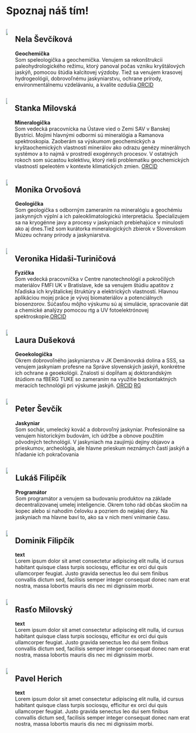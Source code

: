 # Spoznaj náš tím! 

::: {.team-member}
::: columns
::: {.column .image}

![](images/nela.jpg){fig-alt="Portrait of nela"}
:::
::: {.column .content}


## Nela Ševčíková 
**Geochemička** 
      <br>
      Som speleologička a geochemička. Venujem sa rekonštrukcii paleohydrologického režimu, ktorý panoval počas vzniku kryštálových jaskýň, pomocou štúdia kalcitovej výzdoby. Tiež sa venujem krasovej hydrogeológii, dobrovoľnému jaskyniarstvu, ochrane prírody, environmentálnemu           vzdelávaniu, a kvalite ozdušia.[ORCID](https://orcid.org/0000-0001-7083-5191)
      
:::
:::
:::

::: {.team-member}
::: columns
::: {.column .image}

![](images/stanka.jpg){fig-alt="Portrait of Stanka"}
:::
::: {.column .content}


## Stanka Milovská 
**Mineralogička** 
      <br>
      Som vedecká pracovnícka na Ústave vied o Zemi SAV v Banskej Bystrici. Mojimi hlavnými odbormi sú mineralógia a Ramanova spektroskopia. Zaoberám sa výskumom geochemických a kryštaochemických vlastností minerálov ako odrazu genézy minerálnych systémov a to najmä v prostredí exogénnych procesov. V ostatných rokoch som súcastou kolektívu, ktorý rieši problematiku geochemických vlastností speleotém v kontexte klimatických zmien.
[ORCID](https://orcid.org/0000-0002-0260-5033)

:::
:::
:::

::: {.team-member}
::: columns
::: {.column .image}

![](images/monika.jpg){fig-alt="Portrait of monika" }
:::
::: {.column .content}


## Monika Orvošová 
**Geologička** 
      <br>
      Som geologička s odborným zameraním na mineralógiu a geochémiu jaskynných výplní a ich paleoklimatologickú interpretáciu. Špecializujem sa na kryogénne javy a procesy v jaskyniach prebiehajúce v minulosti ako aj dnes.Tiež som kurátorka mineralogických zbierok v Slovenskom Múzeu ochrany prírody a jaskyniarstva.
      
:::
:::
:::

::: {.team-member}
::: columns
::: {.column .image}


![](images/veronika_exp.jpg){fig-alt="Portrait of Veronika" }
:::
::: {.column .content}


## Veronika Hidaši-Turiničová 
**Fyzička** 
      <br>
      Som vedecká pracovníčka v Centre nanotechnológií a pokročilých materiálov FMFI UK v Bratislave, kde sa venujem štúdiu apatitov z hľadiska ich kryštalickej štruktúry a elektrických vlastností. Hlavnou aplikáciou mojej práce je vývoj biomateriálov a potenciálnych biosenzorov. Súčasťou môjho výskumu sú aj simulácie, spracovanie dát a chemické analýzy pomocou rtg a UV fotoelektrónovej spektroskopie.[ORCID](https://orcid.org/0000-0001-8643-1917)

:::
:::
:::

::: {.team-member}
::: columns
::: {.column .image}

![](images/laura.jpg){fig-alt="Portrait of laura" }
:::
::: {.column .content}


## Laura Dušeková 
**Geoekologička** 
      <br>
      Okrem dobrovoľného jaskyniarstva v JK Demänovská dolina a SSS, sa venujem jaskyniam profesne na Správe slovenských jaskýň, konkrétne ich ochrane a geoekológii. Znalosti si dopĺňam aj doktorandským štúdiom na fBERG TUKE so zameraním na využitie bezkontaktných meracích technológii pri výskume jaskýň. 
[ORCID](https://orcid.org/0000-0002-0981-5471)
[RG](https://www.researchgate.net/profile/Laura-Dusekova-2)

      
:::
:::
:::

::: {.team-member}
::: columns
::: {.column .image}

![](images/sevo1.jpg){fig-alt="Portrait of Peter" }
:::
::: {.column .content}


## Peter Ševčík 
**Jaskyniar** 
      <br>
      Som sochár, umelecký kováč a dobrovoľný jaskyniar. Profesionálne sa venujem historickým budovám, ich údržbe a obnove použitím pôvodných technológií. V jaskyniach ma zaujímjú dejiny objavov a prieskumov, archeológia, ale hlavne prieskum neznámych častí jaskýň a hľadanie ich pokračovania

:::
:::
:::

::: {.team-member}
::: columns
::: {.column .image}

![](images/lukas.jpg){fig-alt="Portrait of Lukáš" }
:::
::: {.column .content}


## Lukáš Filipčík 
**Programátor** 
      <br>
      Som programátor a venujem sa budovaniu produktov na základe decentralizovanej umelej inteligencie. Okrem toho rád občas skočím na kopec alebo si nahodím čelovku a pozriem do nejakej diery. Na jaskyniach ma hlavne baví to, ako sa v nich mení vnímanie času.

:::
:::
:::

::: {.team-member}
::: columns
::: {.column .image}

![](images/dominik.jpg){fig-alt="Portrait of Dominik" }
:::
::: {.column .content}

## Dominik Filipčík 
**text** 
      <br>
      Lorem ipsum dolor sit amet consectetur adipiscing elit nulla, id cursus habitant quisque class turpis sociosqu, efficitur ex orci dui quis ullamcorper feugiat. Justo gravida senectus leo dui sem finibus convallis dictum sed, facilisis semper integer consequat donec nam erat nostra, massa lobortis mauris dis nec mi dignissim morbi. 
:::
:::
:::

::: {.team-member}
::: columns
::: {.column .image}

![](images/rasto.jpg){fig-alt="Portrait of Rasťo"}
:::
::: {.column .content}

## Rasťo Milovský 
**text** 
      <br>
      Lorem ipsum dolor sit amet consectetur adipiscing elit nulla, id cursus habitant quisque class turpis sociosqu, efficitur ex orci dui quis ullamcorper feugiat. Justo gravida senectus leo dui sem finibus convallis dictum sed, facilisis semper integer consequat donec nam erat nostra, massa lobortis mauris dis nec mi dignissim morbi. 
:::
:::
:::

::: {.team-member}
::: columns
::: {.column .image}

![](images/pavel.jpg){fig-alt="Portrait of Pavel"}
:::
::: {.column .content}

## Pavel Herich 
**text** 
      <br>
      Lorem ipsum dolor sit amet consectetur adipiscing elit nulla, id cursus habitant quisque class turpis sociosqu, efficitur ex orci dui quis ullamcorper feugiat. Justo gravida senectus leo dui sem finibus convallis dictum sed, facilisis semper integer consequat donec nam erat nostra, massa lobortis mauris dis nec mi dignissim morbi. 
:::
:::
:::
